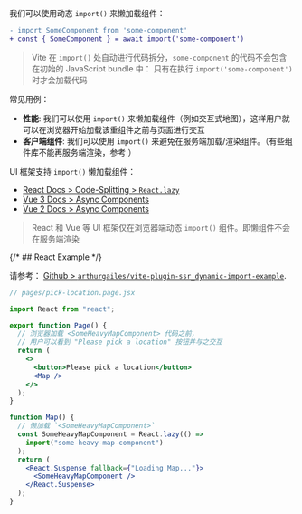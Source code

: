 
我们可以使用动态 `import()` 来懒加载组件：

```diff
- import SomeComponent from 'some-component'
+ const { SomeComponent } = await import('some-component')
```

> Vite 在 `import()` 处自动进行代码拆分，`some-component` 的代码不会包含在初始的 JavaScript bundle 中：
> 只有在执行 `import('some-component')` 时才会加载代码

常见用例：

- **性能**: 我们可以使用 `import()` 来懒加载组件（例如交互式地图），这样用户就可以在浏览器开始加载该重组件之前与页面进行交互
- **客户端组件**: 我们可以使用 `import()` 来避免在服务端加载/渲染组件。（有些组件库不能再服务端渲染，参考 <Link href="/client-only-components" />）

UI 框架支持 `import()` 懒加载组件：

- [React Docs > Code-Splitting > `React.lazy`](https://reactjs.org/docs/code-splitting.html#reactlazy)
- [Vue 3 Docs > Async Components](https://v3.vuejs.org/guide/component-dynamic-async.html#async-components)
- [Vue 2 Docs > Async Components](https://vuejs.org/v2/guide/components-dynamic-async.html)

> React 和 Vue 等 UI 框架仅在浏览器端动态 `import()` 组件。即懒组件不会在服务端渲染

{/* ## React Example */}

请参考： [Github > `arthurgailes/vite-plugin-ssr_dynamic-import-example`](https://github.com/arthurgailes/vite-plugin-ssr_dynamic-import-example).

```jsx
// pages/pick-location.page.jsx

import React from "react";

export function Page() {
  // 浏览器加载 <SomeHeavyMapComponent> 代码之前，
  // 用户可以看到 "Please pick a location" 按钮并与之交互
  return (
    <>
      <button>Please pick a location</button>
      <Map />
    </>
  );
}

function Map() {
  // 懒加载 `<SomeHeavyMapComponent>`
  const SomeHeavyMapComponent = React.lazy(() =>
    import("some-heavy-map-component")
  );
  return (
    <React.Suspense fallback={"Loading Map..."}>
      <SomeHeavyMapComponent />
    </React.Suspense>
  );
}
```
